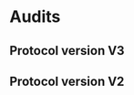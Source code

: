 
# Audits

## Protocol version V3
<div className="grid lg:grid-cols-3 gap-3 mt-5">
  <Card
    contentIcon="/images/svg/github.svg"
    title="Maxim Timofeev contract PayMaster"
    text="April 2025"
    toTab="https://github.com/Azuro-protocol/gem-docs/blob/main/public/files/V3-PayMaster-04-25-report.pdf"
  />
  <Card
    contentIcon="/images/svg/github.svg"
    title="HEXENS"
    text="March 2025"
    toTab="https://github.com/Azuro-protocol/gem-docs/blob/main/public/files/V3-HEXENS.pdf"
  />
  <Card
    contentIcon="/images/svg/github.svg"
    title="Pessimistic"
    text="March 2025"
    toTab="https://github.com/Azuro-protocol/gem-docs/blob/main/public/files/V3-Security-Analysis-Pessimistic.pdf"
  /> 
  <Card
    contentIcon="/images/svg/github.svg"
    title="Maxim Timofeev Protocol Audit Report"
    text="March 2025"
    toTab="https://github.com/Azuro-protocol/gem-docs/blob/main/public/files/V3-Azuro-03-25-report.pdf"
  />
</div>

## Protocol version V2
<div className="grid lg:grid-cols-3 gap-3 mt-5">
  <Card
    contentIcon="/images/svg/github.svg"
    title="HYDN - Azuro V2 Audit Report"
    text="June 2024"
    toTab="https://github.com/Azuro-protocol/gem-docs/blob/main/public/files/HYDN%20-%20Azuro%20V2%20Audit%20Report.pdf"
  />
  <Card
    contentIcon="/images/svg/github.svg"
    title="Pashov Audit Group"
    text="February 2024"
    toTab="https://github.com/pashov/audits/blob/master/team/pdf/Azuro_security_review.pdf"
  />
  <Card
    contentIcon="/images/svg/github.svg"
    title="Codeshell"
    text="December 2023"
    toTab="https://github.com/codeshellstudio/audits/blob/main/azuro_review.md"
  />
  <Card
    contentIcon="/images/svg/github.svg"
    title="Pessimistic"
    text="April 2023"
    toTab="https://github.com/pessimistic-io/audits/blob/main/Azuro%20V2%20BetExpress%20Security%20Analysis%20by%20Pessimistic.pdf"
  />
  <Card
    contentIcon="/images/svg/github.svg"
    title="Pashov Audit Group"
    text="March 2023"
    toTab="https://github.com/pashov/audits/blob/master/solo/pdf/Azuro-second-security-review.pdf"
  />
  <Card
    contentIcon="/images/svg/github.svg"
    title="Pessimistic"
    text="February 2023"
    toTab="https://github.com/pessimistic-io/audits/blob/23497bec15edbe48215dff5a36cd7637bd59344c/Azuro%20V2%20Security%20Analysis%20by%20Pessimistic.pdf"
  />
  <Card
    contentIcon="/images/svg/github.svg"
    title="g0 group"
    text="January 2023"
    toTab="https://github.com/g0-group/Audits/blob/master/AzuroJan2023.pdf"
  />
</div>
